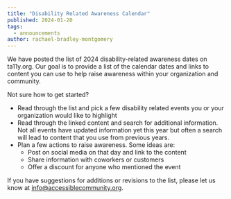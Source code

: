 ```yaml
---
title: "Disability Related Awareness Calendar"
published: 2024-01-20
tags:
  - announcements
author: rachael-bradley-montgomery
---
```



We have posted the list of 2024 <ExternalLink href="https://www.ta11y.org/learning/topic?key=plan.z_holidays" inline={true}>disability-related awareness dates</ExternalLink> on <span class="text-brand fw-bold">t<span class="fw-lighter">a11y</span>.org</span>. Our goal is to provide a list of the calendar dates and links to content you can use to help raise awareness within your organization and community.

Not sure how to get started?

- Read through the list and pick a few disability related events you or your organization would like to highlight
- Read through the linked content and search for additional information. Not all events have updated information yet this year but often a search will lead to content that you use from previous years.
- Plan a few actions to raise awareness. Some ideas are:
  - Post on social media on that day and link to the content
  - Share information with coworkers or customers
  - Offer a discount for anyone who mentioned the event

If you have suggestions for additions or revisions to the list, please let us know at [info@accessiblecommunity.org](mailto:info@accessiblecommunity.org).
